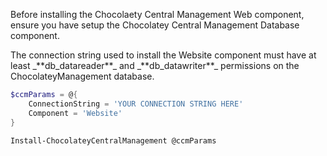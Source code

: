 
<Callout type="info">
    <p>
        Before installing the Chocolaety Central Management Web component, ensure you have setup the Chocolatey Central Management Database component.
    </p>
</Callout>

<Callout type="warning">
    <p>
        The connection string used to install the Website component must have at least _**db_datareader**_ and _**db_datawriter**_ permissions on the ChocolateyManagement database.
    </p>
</Callout>

```powershell
$ccmParams = @{
    ConnectionString = 'YOUR CONNECTION STRING HERE'
    Component = 'Website'
}

Install-ChocolateyCentralManagement @ccmParams
```